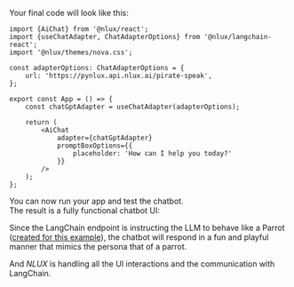 Your final code will look like this:

```tsx
import {AiChat} from '@nlux/react';
import {useChatAdapter, ChatAdapterOptions} from '@nlux/langchain-react';
import '@nlux/themes/nova.css';

const adapterOptions: ChatAdapterOptions = {
    url: 'https://pynlux.api.nlux.ai/pirate-speak',
};

export const App = () => {
    const chatGptAdapter = useChatAdapter(adapterOptions);

    return (
        <AiChat
            adapter={chatGptAdapter}
            promptBoxOptions={{
                placeholder: 'How can I help you today?'
            }}
        />
    );
};
```

You can now run your app and test the chatbot.<br />
The result is a fully functional chatbot UI:

<div
    style={{
        display: "inline-block",
        border: "1px solid #ddd",
        borderRadius: "4px",
        overflow: "hidden",
        width: "400px",
        height: "387px",
        backgroundImage: 'url("/learn/get-started-guides/parrot-speak-demo.gif")',
        backgroundSize: "cover",
    }}
    alt="AiChat demo"
></div>

Since the LangChain endpoint is instructing the LLM to behave like a Parrot
([created for this example](/examples/langchain-langserve-adapter)), the chatbot will
respond in a fun and playful manner that mimics the persona that of a parrot.

And _NLUX_ is handling all the UI interactions and the communication with LangChain.